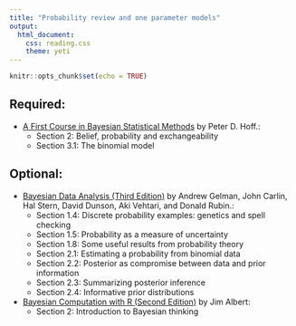 ```yaml
---
title: "Probability review and one parameter models"
output: 
  html_document:
    css: reading.css
    theme: yeti
---
```


```r
knitr::opts_chunk$set(echo = TRUE)
```


## Required:

- [A First Course in Bayesian Statistical Methods](https://www.amazon.com/Bayesian-Statistical-Methods-Springer-Statistics/dp/0387922997) by Peter D. Hoff.:
    + Section 2: Belief, probability and exchangeability
    + Section 3.1: The binomial model

## Optional:

- [Bayesian Data Analysis (Third Edition)](http://www.amazon.com/Bayesian-Analysis-Chapman-Statistical-Science/dp/1439840954/) by Andrew Gelman, John Carlin, Hal Stern, David Dunson, Aki Vehtari, and Donald Rubin.:
    + Section 1.4: Discrete probability examples: genetics and spell checking
    + Section 1.5: Probability as a measure of uncertainty
    + Section 1.8: Some useful results from probability theory
    + Section 2.1: Estimating a probability from binomial data
    + Section 2.2: Posterior as compromise between data and prior information
    + Section 2.3: Summarizing posterior inference
    + Section 2.4: Informative prior distributions
    
- [Bayesian Computation with R (Second Edition)](https://www.amazon.com/Bayesian-Computation-R-Use/dp/0387922970) by Jim Albert:
    + Section 2: Introduction to Bayesian thinking
